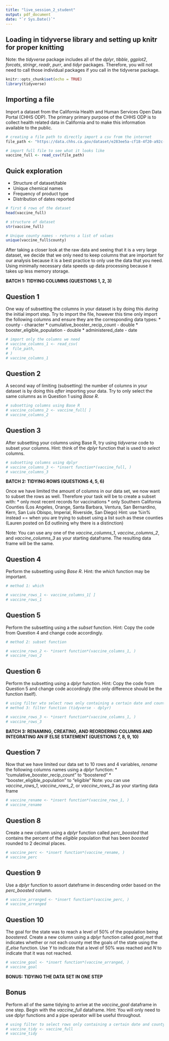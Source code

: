 ```yaml
---
title: "live_session_2_student"
output: pdf_document
date: "`r Sys.Date()`"
---
```


## Loading in tidyverse library and setting up knitr for proper knitting
Note: the *tidyverse* package includes all of the *dplyr*, *tibble*, *ggplot2*, *forcats*, *stringr*, *readr*, *purr*, and *tidyr* packages. Therefore, you will not need to call those individual packages if you call in the tidyverse package.
```r
knitr::opts_chunk$set(echo = TRUE)
library(tidyverse)
```

## Importing a file
Import a dataset from the California Health and Human Services Open Data Portal (CHHS ODP). The primary primary purpose of the CHHS ODP is to collect health related data in California and to make this information available to the public. 

```r
# creating a file path to directly import a csv from the internet
file_path <- "https://data.chhs.ca.gov/dataset/e283ee5a-cf18-4f20-a92c-ee94a2866ccd/resource/130d7ba2-b6eb-438d-a412-741bde207e1c/download/covid19vaccinesbycounty.csv"

# import full file to see what it looks like
vaccine_full <- read_csv(file_path)
```


## Quick exploration
* Structure of dataset/table
* Unique chemical names
* Frequency of product type
* Distribution of dates reported

```r
# first 6 rows of the dataset
head(vaccine_full)

# structure of dataset
str(vaccine_full)

# Unique county names - returns a list of values 
unique(vaccine_full$county)
```


After taking a closer look at the raw data and seeing that it is a very large dataset, we decide that we only need to keep columns that are important for our analysis because it is a best practice to only use the data that you need. Using minimally necessary data speeds up data processing because it takes up less memory storage. 

\newpage

**BATCH 1: TIDYING COLUMNS (QUESTIONS 1, 2, 3)**

## Question 1

One way of subsetting the columns in your dataset is by doing this *during* the initial import step. Try to import the file, however this time only import the following columns and ensure they are the corresponding data types:
* county - character
* cumulative_booster_recip_count  - double
* booster_eligible_population - double
* administered_date - date

```r
# import only the columns we need
# vaccine_columns_1 <- read_csv(
#  file_path,
# )
# vaccine_columns_1
```

\newpage

## Question 2

A second way of limiting (subsetting) the number of columns in your dataset is by doing this *after* importing your data. Try to only select the same columns as in Question 1 using *Base R*.

```r
# subsetting columns using Base R
# vaccine_columns_2 <- vaccine_full[ ]
# vaccine_columns_2
```

\newpage

## Question 3 

After subsetting your columns using Base R, try using *tidyverse* code to subset your columns. Hint: think of the *dplyr* function that is used to *select* columns.

```r
# subsetting columns using dplyr
# vaccine_columns_3 <- *insert function*(vaccine_full, )
# vaccine_columns_3
```

\newpage

**BATCH 2: TIDYING ROWS (QUESTIONS 4, 5, 6)**

Once we have limited the amount of columns in our data set, we now want to subset the rows as well. Therefore your task will be to create a subset with:
* only most recent records for vaccinations
* only Southern California Counties (Los Angeles, Orange, Santa Barbara, Ventura, San Bernardino, Kern, San Luis Obispo, Imperial, Riverside, San Diego) Hint: use %in% instead == when you are trying to subset using a list such as these counties (Lauren posted on Ed outlining why there is a distinction)

Note: You can use any one of the *vaccine_columns_1*, *vaccine_columns_2*, and *vaccine_columns_3* as your starting dataframe. The resulting data frame will be the same.

\newpage

## Question 4 

Perform the subsetting using *Base R*. Hint: the *which* function may be important.

```r
# method 1: which

# vaccine_rows_1 <- vaccine_columns_1[ ]
# vaccine_rows_1
```

\newpage

## Question 5

Perform the subsetting using a the *subset* function. Hint: Copy the code from Question 4 and change code accordingly.

```r
# method 2: subset function

# vaccine_rows_2 <- *insert function*(vaccine_columns_1, )
# vaccine_rows_2
```

\newpage

## Question 6

Perform the subsetting using a *dplyr* function. Hint: Copy the code from Question 5 and change code accordingly (the only difference should be the function itself).

```r
# using filter wto select rows only containing a certain date and county
# method 3: filter function (tidyverse - dplyr)

# vaccine_rows_3 <- *insert function*(vaccine_columns_1, )
# vaccine_rows_3
```

\newpage

**BATCH 3: RENAMING, CREATING, AND REORDERING COLUMNS AND INTEGRATING AN IF ELSE STATEMENT (QUESTIONS 7, 8, 9, 10)**

## Question 7

Now that we have limited our data set to 10 rows and 4 variables, *rename* the following columns names using a *dplyr* function:
* "cumulative_booster_recip_count" to "boostered"
* "booster_eligible_population" to "eligible" 
Note: you can use *vaccine_rows_1*, *vaccine_rows_2*, or *vaccine_rows_3* as your starting data frame

```r
# vaccine_rename <- *insert function*(vaccine_rows_1, )
# vaccine_rename
```

\newpage

## Question 8

Create a new column using a *dplyr* function called *perc_boosted* that contains the percent of the *eligible* population that has been *boosted* rounded to 2 decimal places.

```r
# vaccine_perc <- *insert function*(vaccine_rename, )
# vaccine_perc
```

\newpage

## Question 9

Use a  *dplyr* function to assort dateframe in descending order based on the *perc_boosted* column.
```r
# vaccine_arranged <- *insert function*(vaccine_perc, )
# vaccine_arranged
```

\newpage

## Question 10

The goal for the state was to reach a level of 50% of the population being *boostered*. Create a new column using a *dplyr* function called *goal_met* that indicates whether or not each county met the goals of the state using the *if_else* function. Use *Y* to indicate that a level of 50% was reached and *N* to indicate that it was not reached.

```r
# vaccine_goal <- *insert function*(vaccine_arranged, )
# vaccine_goal
```

\newpage

**BONUS: TIDYING THE DATA SET IN ONE STEP**

## Bonus

Perform all of the same tidying to arrive at the *vaccine_goal* dataframe in one step. Begin with the *vaccine_full* dataframe. Hint: You will only need to use dplyr functions and a pipe operator will be useful throughout.

```r
# using filter to select rows only containing a certain date and county
# vaccine_tidy <- vaccine_full 
# vaccine_tidy 
```